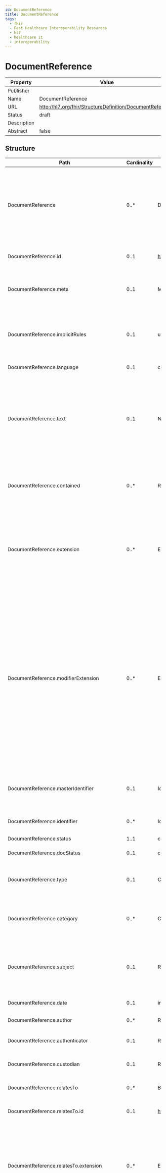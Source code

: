 ```yaml
---
id: DocumentReference
title: DocumentReference
tags:
  - fhir
  - Fast Healthcare Interoperability Resources
  - hl7
  - healthcare it
  - interoperability
---
```



# DocumentReference


<head>
  <meta name="keywords" content="fhir, hl7, interoperability, healthcare" />
  <script type="application/ld+json">
    {JSON.stringify({
      '@context': 'https://schema.org/',
      '@type': 'Organization',
      name: 'IGUHealth',
      url: 'https://iguhealth.app',
      logo: 'https://iguhealth.app/img/logo.svg',
    })}
  </script>
</head>


|Property|Value|
|---|---|
|Publisher||
|Name|DocumentReference|
|URL|http://hl7.org/fhir/StructureDefinition/DocumentReference|
|Status|draft|
|Description||
|Abstract|false|

   ## Structure

   | Path | Cardinality | Type | Description
  | ---- | ----------- | ---- | -------  
 | DocumentReference | 0..* | DocumentReference | A reference to a document of any kind for any purpose. Provides metadata about the document so that the document can be discovered and managed. The scope of a document is any seralized object with a mime-type, so includes formal patient centric documents (CDA), cliical notes, scanned paper, and non-patient specific documents like policy text. 
 | DocumentReference.id | 0..1 | http://hl7.org/fhirpath/System.String | The logical id of the resource, as used in the URL for the resource. Once assigned, this value never changes. 
 | DocumentReference.meta | 0..1 | Meta | The metadata about the resource. This is content that is maintained by the infrastructure. Changes to the content might not always be associated with version changes to the resource. 
 | DocumentReference.implicitRules | 0..1 | uri | A reference to a set of rules that were followed when the resource was constructed, and which must be understood when processing the content. Often, this is a reference to an implementation guide that defines the special rules along with other profiles etc. 
 | DocumentReference.language | 0..1 | code | The base language in which the resource is written. 
 | DocumentReference.text | 0..1 | Narrative | A human-readable narrative that contains a summary of the resource and can be used to represent the content of the resource to a human. The narrative need not encode all the structured data, but is required to contain sufficient detail to make it "clinically safe" for a human to just read the narrative. Resource definitions may define what content should be represented in the narrative to ensure clinical safety. 
 | DocumentReference.contained | 0..* | Resource | These resources do not have an independent existence apart from the resource that contains them - they cannot be identified independently, and nor can they have their own independent transaction scope. 
 | DocumentReference.extension | 0..* | Extension | May be used to represent additional information that is not part of the basic definition of the resource. To make the use of extensions safe and manageable, there is a strict set of governance  applied to the definition and use of extensions. Though any implementer can define an extension, there is a set of requirements that SHALL be met as part of the definition of the extension. 
 | DocumentReference.modifierExtension | 0..* | Extension | May be used to represent additional information that is not part of the basic definition of the resource and that modifies the understanding of the element that contains it and/or the understanding of the containing element's descendants. Usually modifier elements provide negation or qualification. To make the use of extensions safe and manageable, there is a strict set of governance applied to the definition and use of extensions. Though any implementer is allowed to define an extension, there is a set of requirements that SHALL be met as part of the definition of the extension. Applications processing a resource are required to check for modifier extensions.Modifier extensions SHALL NOT change the meaning of any elements on Resource or DomainResource (including cannot change the meaning of modifierExtension itself). 
 | DocumentReference.masterIdentifier | 0..1 | Identifier | Document identifier as assigned by the source of the document. This identifier is specific to this version of the document. This unique identifier may be used elsewhere to identify this version of the document. 
 | DocumentReference.identifier | 0..* | Identifier | Other identifiers associated with the document, including version independent identifiers. 
 | DocumentReference.status | 1..1 | code | The status of this document reference. 
 | DocumentReference.docStatus | 0..1 | code | The status of the underlying document. 
 | DocumentReference.type | 0..1 | CodeableConcept | Specifies the particular kind of document referenced  (e.g. History and Physical, Discharge Summary, Progress Note). This usually equates to the purpose of making the document referenced. 
 | DocumentReference.category | 0..* | CodeableConcept | A categorization for the type of document referenced - helps for indexing and searching. This may be implied by or derived from the code specified in the DocumentReference.type. 
 | DocumentReference.subject | 0..1 | Reference | Who or what the document is about. The document can be about a person, (patient or healthcare practitioner), a device (e.g. a machine) or even a group of subjects (such as a document about a herd of farm animals, or a set of patients that share a common exposure). 
 | DocumentReference.date | 0..1 | instant | When the document reference was created. 
 | DocumentReference.author | 0..* | Reference | Identifies who is responsible for adding the information to the document. 
 | DocumentReference.authenticator | 0..1 | Reference | Which person or organization authenticates that this document is valid. 
 | DocumentReference.custodian | 0..1 | Reference | Identifies the organization or group who is responsible for ongoing maintenance of and access to the document. 
 | DocumentReference.relatesTo | 0..* | BackboneElement | Relationships that this document has with other document references that already exist. 
 | DocumentReference.relatesTo.id | 0..1 | http://hl7.org/fhirpath/System.String | Unique id for the element within a resource (for internal references). This may be any string value that does not contain spaces. 
 | DocumentReference.relatesTo.extension | 0..* | Extension | May be used to represent additional information that is not part of the basic definition of the element. To make the use of extensions safe and manageable, there is a strict set of governance  applied to the definition and use of extensions. Though any implementer can define an extension, there is a set of requirements that SHALL be met as part of the definition of the extension. 
 | DocumentReference.relatesTo.modifierExtension | 0..* | Extension | May be used to represent additional information that is not part of the basic definition of the element and that modifies the understanding of the element in which it is contained and/or the understanding of the containing element's descendants. Usually modifier elements provide negation or qualification. To make the use of extensions safe and manageable, there is a strict set of governance applied to the definition and use of extensions. Though any implementer can define an extension, there is a set of requirements that SHALL be met as part of the definition of the extension. Applications processing a resource are required to check for modifier extensions.Modifier extensions SHALL NOT change the meaning of any elements on Resource or DomainResource (including cannot change the meaning of modifierExtension itself). 
 | DocumentReference.relatesTo.code | 1..1 | code | The type of relationship that this document has with anther document. 
 | DocumentReference.relatesTo.target | 1..1 | Reference | The target document of this relationship. 
 | DocumentReference.description | 0..1 | string | Human-readable description of the source document. 
 | DocumentReference.securityLabel | 0..* | CodeableConcept | A set of Security-Tag codes specifying the level of privacy/security of the Document. Note that DocumentReference.meta.security contains the security labels of the "reference" to the document, while DocumentReference.securityLabel contains a snapshot of the security labels on the document the reference refers to. 
 | DocumentReference.content | 1..* | BackboneElement | The document and format referenced. There may be multiple content element repetitions, each with a different format. 
 | DocumentReference.content.id | 0..1 | http://hl7.org/fhirpath/System.String | Unique id for the element within a resource (for internal references). This may be any string value that does not contain spaces. 
 | DocumentReference.content.extension | 0..* | Extension | May be used to represent additional information that is not part of the basic definition of the element. To make the use of extensions safe and manageable, there is a strict set of governance  applied to the definition and use of extensions. Though any implementer can define an extension, there is a set of requirements that SHALL be met as part of the definition of the extension. 
 | DocumentReference.content.modifierExtension | 0..* | Extension | May be used to represent additional information that is not part of the basic definition of the element and that modifies the understanding of the element in which it is contained and/or the understanding of the containing element's descendants. Usually modifier elements provide negation or qualification. To make the use of extensions safe and manageable, there is a strict set of governance applied to the definition and use of extensions. Though any implementer can define an extension, there is a set of requirements that SHALL be met as part of the definition of the extension. Applications processing a resource are required to check for modifier extensions.Modifier extensions SHALL NOT change the meaning of any elements on Resource or DomainResource (including cannot change the meaning of modifierExtension itself). 
 | DocumentReference.content.attachment | 1..1 | Attachment | The document or URL of the document along with critical metadata to prove content has integrity. 
 | DocumentReference.content.format | 0..1 | Coding | An identifier of the document encoding, structure, and template that the document conforms to beyond the base format indicated in the mimeType. 
 | DocumentReference.context | 0..1 | BackboneElement | The clinical context in which the document was prepared. 
 | DocumentReference.context.id | 0..1 | http://hl7.org/fhirpath/System.String | Unique id for the element within a resource (for internal references). This may be any string value that does not contain spaces. 
 | DocumentReference.context.extension | 0..* | Extension | May be used to represent additional information that is not part of the basic definition of the element. To make the use of extensions safe and manageable, there is a strict set of governance  applied to the definition and use of extensions. Though any implementer can define an extension, there is a set of requirements that SHALL be met as part of the definition of the extension. 
 | DocumentReference.context.modifierExtension | 0..* | Extension | May be used to represent additional information that is not part of the basic definition of the element and that modifies the understanding of the element in which it is contained and/or the understanding of the containing element's descendants. Usually modifier elements provide negation or qualification. To make the use of extensions safe and manageable, there is a strict set of governance applied to the definition and use of extensions. Though any implementer can define an extension, there is a set of requirements that SHALL be met as part of the definition of the extension. Applications processing a resource are required to check for modifier extensions.Modifier extensions SHALL NOT change the meaning of any elements on Resource or DomainResource (including cannot change the meaning of modifierExtension itself). 
 | DocumentReference.context.encounter | 0..* | Reference | Describes the clinical encounter or type of care that the document content is associated with. 
 | DocumentReference.context.event | 0..* | CodeableConcept | This list of codes represents the main clinical acts, such as a colonoscopy or an appendectomy, being documented. In some cases, the event is inherent in the type Code, such as a "History and Physical Report" in which the procedure being documented is necessarily a "History and Physical" act. 
 | DocumentReference.context.period | 0..1 | Period | The time period over which the service that is described by the document was provided. 
 | DocumentReference.context.facilityType | 0..1 | CodeableConcept | The kind of facility where the patient was seen. 
 | DocumentReference.context.practiceSetting | 0..1 | CodeableConcept | This property may convey specifics about the practice setting where the content was created, often reflecting the clinical specialty. 
 | DocumentReference.context.sourcePatientInfo | 0..1 | Reference | The Patient Information as known when the document was published. May be a reference to a version specific, or contained. 
 | DocumentReference.context.related | 0..* | Reference | Related identifiers or resources associated with the DocumentReference. 

 ## Search Parameters

   | Name | Type | Description  | Expression 
    | ---- | ---- | ------- | ------  
 | _text | string | Search on the narrative of the resource |   
 | _content | string | Search on the entire content of the resource |   
 | _id | token | Logical id of this artifact | Resource.id  
 | _lastUpdated | date | When the resource version last changed | Resource.meta.lastUpdated  
 | _profile | uri | Profiles this resource claims to conform to | Resource.meta.profile  
 | _query | token | A custom search profile that describes a specific defined query operation |   
 | _security | token | Security Labels applied to this resource | Resource.meta.security  
 | _source | uri | Identifies where the resource comes from | Resource.meta.source  
 | _tag | token | Tags applied to this resource | Resource.meta.tag  
 | identifier | token | Multiple Resources: * [AllergyIntolerance](allergyintolerance.html): External ids for this item* [CarePlan](careplan.html): External Ids for this plan* [CareTeam](careteam.html): External Ids for this team* [Composition](composition.html): Version-independent identifier for the Composition* [Condition](condition.html): A unique identifier of the condition record* [Consent](consent.html): Identifier for this record (external references)* [DetectedIssue](detectedissue.html): Unique id for the detected issue* [DeviceRequest](devicerequest.html): Business identifier for request/order* [DiagnosticReport](diagnosticreport.html): An identifier for the report* [DocumentManifest](documentmanifest.html): Unique Identifier for the set of documents* [DocumentReference](documentreference.html): Master Version Specific Identifier* [Encounter](encounter.html): Identifier(s) by which this encounter is known* [EpisodeOfCare](episodeofcare.html): Business Identifier(s) relevant for this EpisodeOfCare* [FamilyMemberHistory](familymemberhistory.html): A search by a record identifier* [Goal](goal.html): External Ids for this goal* [ImagingStudy](imagingstudy.html): Identifiers for the Study, such as DICOM Study Instance UID and Accession number* [Immunization](immunization.html): Business identifier* [List](list.html): Business identifier* [MedicationAdministration](medicationadministration.html): Return administrations with this external identifier* [MedicationDispense](medicationdispense.html): Returns dispenses with this external identifier* [MedicationRequest](medicationrequest.html): Return prescriptions with this external identifier* [MedicationStatement](medicationstatement.html): Return statements with this external identifier* [NutritionOrder](nutritionorder.html): Return nutrition orders with this external identifier* [Observation](observation.html): The unique id for a particular observation* [Procedure](procedure.html): A unique identifier for a procedure* [RiskAssessment](riskassessment.html): Unique identifier for the assessment* [ServiceRequest](servicerequest.html): Identifiers assigned to this order* [SupplyDelivery](supplydelivery.html): External identifier* [SupplyRequest](supplyrequest.html): Business Identifier for SupplyRequest* [VisionPrescription](visionprescription.html): Return prescriptions with this external identifier | AllergyIntolerance.identifier / CarePlan.identifier / CareTeam.identifier / Composition.identifier / Condition.identifier / Consent.identifier / DetectedIssue.identifier / DeviceRequest.identifier / DiagnosticReport.identifier / DocumentManifest.masterIdentifier / DocumentManifest.identifier / DocumentReference.masterIdentifier / DocumentReference.identifier / Encounter.identifier / EpisodeOfCare.identifier / FamilyMemberHistory.identifier / Goal.identifier / ImagingStudy.identifier / Immunization.identifier / List.identifier / MedicationAdministration.identifier / MedicationDispense.identifier / MedicationRequest.identifier / MedicationStatement.identifier / NutritionOrder.identifier / Observation.identifier / Procedure.identifier / RiskAssessment.identifier / ServiceRequest.identifier / SupplyDelivery.identifier / SupplyRequest.identifier / VisionPrescription.identifier  
 | patient | reference | Multiple Resources: * [AllergyIntolerance](allergyintolerance.html): Who the sensitivity is for* [CarePlan](careplan.html): Who the care plan is for* [CareTeam](careteam.html): Who care team is for* [ClinicalImpression](clinicalimpression.html): Patient or group assessed* [Composition](composition.html): Who and/or what the composition is about* [Condition](condition.html): Who has the condition?* [Consent](consent.html): Who the consent applies to* [DetectedIssue](detectedissue.html): Associated patient* [DeviceRequest](devicerequest.html): Individual the service is ordered for* [DeviceUseStatement](deviceusestatement.html): Search by subject - a patient* [DiagnosticReport](diagnosticreport.html): The subject of the report if a patient* [DocumentManifest](documentmanifest.html): The subject of the set of documents* [DocumentReference](documentreference.html): Who/what is the subject of the document* [Encounter](encounter.html): The patient or group present at the encounter* [EpisodeOfCare](episodeofcare.html): The patient who is the focus of this episode of care* [FamilyMemberHistory](familymemberhistory.html): The identity of a subject to list family member history items for* [Flag](flag.html): The identity of a subject to list flags for* [Goal](goal.html): Who this goal is intended for* [ImagingStudy](imagingstudy.html): Who the study is about* [Immunization](immunization.html): The patient for the vaccination record* [List](list.html): If all resources have the same subject* [MedicationAdministration](medicationadministration.html): The identity of a patient to list administrations  for* [MedicationDispense](medicationdispense.html): The identity of a patient to list dispenses  for* [MedicationRequest](medicationrequest.html): Returns prescriptions for a specific patient* [MedicationStatement](medicationstatement.html): Returns statements for a specific patient.* [NutritionOrder](nutritionorder.html): The identity of the person who requires the diet, formula or nutritional supplement* [Observation](observation.html): The subject that the observation is about (if patient)* [Procedure](procedure.html): Search by subject - a patient* [RiskAssessment](riskassessment.html): Who/what does assessment apply to?* [ServiceRequest](servicerequest.html): Search by subject - a patient* [SupplyDelivery](supplydelivery.html): Patient for whom the item is supplied* [VisionPrescription](visionprescription.html): The identity of a patient to list dispenses for | AllergyIntolerance.patient / CarePlan.subject.where(resolve() is Patient) / CareTeam.subject.where(resolve() is Patient) / ClinicalImpression.subject.where(resolve() is Patient) / Composition.subject.where(resolve() is Patient) / Condition.subject.where(resolve() is Patient) / Consent.patient / DetectedIssue.patient / DeviceRequest.subject.where(resolve() is Patient) / DeviceUseStatement.subject / DiagnosticReport.subject.where(resolve() is Patient) / DocumentManifest.subject.where(resolve() is Patient) / DocumentReference.subject.where(resolve() is Patient) / Encounter.subject.where(resolve() is Patient) / EpisodeOfCare.patient / FamilyMemberHistory.patient / Flag.subject.where(resolve() is Patient) / Goal.subject.where(resolve() is Patient) / ImagingStudy.subject.where(resolve() is Patient) / Immunization.patient / List.subject.where(resolve() is Patient) / MedicationAdministration.subject.where(resolve() is Patient) / MedicationDispense.subject.where(resolve() is Patient) / MedicationRequest.subject.where(resolve() is Patient) / MedicationStatement.subject.where(resolve() is Patient) / NutritionOrder.patient / Observation.subject.where(resolve() is Patient) / Procedure.subject.where(resolve() is Patient) / RiskAssessment.subject.where(resolve() is Patient) / ServiceRequest.subject.where(resolve() is Patient) / SupplyDelivery.patient / VisionPrescription.patient  
 | type | token | Multiple Resources: * [AllergyIntolerance](allergyintolerance.html): allergy / intolerance - Underlying mechanism (if known)* [Composition](composition.html): Kind of composition (LOINC if possible)* [DocumentManifest](documentmanifest.html): Kind of document set* [DocumentReference](documentreference.html): Kind of document (LOINC if possible)* [Encounter](encounter.html): Specific type of encounter* [EpisodeOfCare](episodeofcare.html): Type/class  - e.g. specialist referral, disease management | AllergyIntolerance.type / Composition.type / DocumentManifest.type / DocumentReference.type / Encounter.type / EpisodeOfCare.type  
 | encounter | reference | Multiple Resources: * [Composition](composition.html): Context of the Composition* [DeviceRequest](devicerequest.html): Encounter during which request was created* [DiagnosticReport](diagnosticreport.html): The Encounter when the order was made* [DocumentReference](documentreference.html): Context of the document  content* [Flag](flag.html): Alert relevant during encounter* [List](list.html): Context in which list created* [NutritionOrder](nutritionorder.html): Return nutrition orders with this encounter identifier* [Observation](observation.html): Encounter related to the observation* [Procedure](procedure.html): Encounter created as part of* [RiskAssessment](riskassessment.html): Where was assessment performed?* [ServiceRequest](servicerequest.html): An encounter in which this request is made* [VisionPrescription](visionprescription.html): Return prescriptions with this encounter identifier | Composition.encounter / DeviceRequest.encounter / DiagnosticReport.encounter / DocumentReference.context.encounter / Flag.encounter / List.encounter / NutritionOrder.encounter / Observation.encounter / Procedure.encounter / RiskAssessment.encounter / ServiceRequest.encounter / VisionPrescription.encounter  
 | authenticator | reference | Who/what authenticated the document | DocumentReference.authenticator  
 | author | reference | Who and/or what authored the document | DocumentReference.author  
 | category | token | Categorization of document | DocumentReference.category  
 | contenttype | token | Mime type of the content, with charset etc. | DocumentReference.content.attachment.contentType  
 | custodian | reference | Organization which maintains the document | DocumentReference.custodian  
 | date | date | When this document reference was created | DocumentReference.date  
 | description | string | Human-readable description | DocumentReference.description  
 | event | token | Main clinical acts documented | DocumentReference.context.event  
 | facility | token | Kind of facility where patient was seen | DocumentReference.context.facilityType  
 | format | token | Format/content rules for the document | DocumentReference.content.format  
 | language | token | Human language of the content (BCP-47) | DocumentReference.content.attachment.language  
 | location | uri | Uri where the data can be found | DocumentReference.content.attachment.url  
 | period | date | Time of service that is being documented | DocumentReference.context.period  
 | related | reference | Related identifiers or resources | DocumentReference.context.related  
 | relatesto | reference | Target of the relationship | DocumentReference.relatesTo.target  
 | relation | token | replaces / transforms / signs / appends | DocumentReference.relatesTo.code  
 | security-label | token | Document security-tags | DocumentReference.securityLabel  
 | setting | token | Additional details about where the content was created (e.g. clinical specialty) | DocumentReference.context.practiceSetting  
 | status | token | current / superseded / entered-in-error | DocumentReference.status  
 | subject | reference | Who/what is the subject of the document | DocumentReference.subject  
 | relationship | composite | Combination of relation and relatesTo | DocumentReference.relatesTo  
 | _iguhealth-author | reference | The author of the resource | Resource.meta.extension.where(url='https://iguhealth.app/author').value  
 | _type | token | Missing in search-parameter.json for R4 this is derived from the R4B Definition |   


